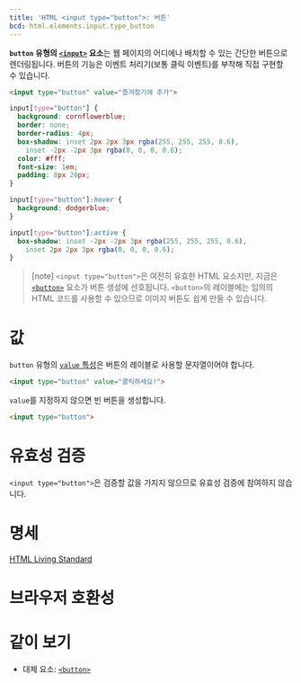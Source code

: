 ```yaml
---
title: 'HTML <input type="button">: 버튼'
bcd: html.elements.input.type_button
---
```


**`button` 유형의 [`<input>`](../input) 요소**는 웹 페이지의 어디에나 배치할 수 있는 간단한 버튼으로 렌더링됩니다. 버튼의 기능은 이벤트 처리기(보통 클릭 이벤트)를 부착해 직접 구현할 수 있습니다.

```html hidden name=demo
<input type="button" value="즐겨찾기에 추가">
```

```css hidden name=demo
input[type="button"] {
  background: cornflowerblue;
  border: none;
  border-radius: 4px;
  box-shadow: inset 2px 2px 3px rgba(255, 255, 255, 0.6),
    inset -2px -2px 3px rgba(0, 0, 0, 0.6);
  color: #fff;
  font-size: 1em;
  padding: 8px 20px;
}

input[type="button"]:hover {
  background: dodgerblue;
}

input[type="button"]:active {
  box-shadow: inset -2px -2px 3px rgba(255, 255, 255, 0.6),
    inset 2px 2px 3px rgba(0, 0, 0, 0.6);
}
```

<LiveExample height={140} lang="html" name="demo" />

> [note] `<input type="button">`은 여전히 유효한 HTML 요소지만, 지금은 [`<button>`](../button) 요소가 버튼 생성에 선호됩니다. `<button>`의 레이블에는 임의의 HTML 코드를 사용할 수 있으므로 이미지 버튼도 쉽게 만들 수 있습니다.

# 값

`button` 유형의 [`value` 특성](../input#term-value)은 버튼의 레이블로 사용할 문자열이어야 합니다.

```html hidden name=button-value
<input type="button" value="클릭하세요!">
```

<LiveExample height={60} name="button-value" />

`value`를 지정하지 않으면 빈 버튼을 생성합니다.

```html hidden name=button-valueless
<input type="button">
```

<LiveExample height={60} name="button-valueless" />

# 유효성 검증

`<input type="button">`은 검증할 값을 가지지 않으므로 유효성 검증에 참여하지 않습니다.

# 명세

[HTML Living Standard](<https://html.spec.whatwg.org/multipage/input.html#button-state-(type=button)>)

# 브라우저 호환성

<BrowserCompat data={props.bcd} />

# 같이 보기

- 대체 요소: [`<button>`](./button)
